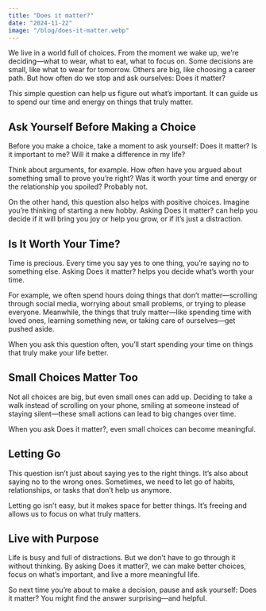 ```yaml
---
title: "Does it matter?"
date: "2024-11-22"
image: "/blog/does-it-matter.webp"
---
```


We live in a world full of choices. From the moment we wake up, we’re deciding—what to wear, what to eat, what to focus on. Some decisions are small, like what to wear for tomorrow. Others are big, like choosing a career path. But how often do we stop and ask ourselves: Does it matter?

This simple question can help us figure out what’s important. It can guide us to spend our time and energy on things that truly matter.

## Ask Yourself Before Making a Choice

Before you make a choice, take a moment to ask yourself: Does it matter? Is it important to me? Will it make a difference in my life?

Think about arguments, for example. How often have you argued about something small to prove you’re right? Was it worth your time and energy or the relationship you spoiled? Probably not.

On the other hand, this question also helps with positive choices. Imagine you’re thinking of starting a new hobby. Asking Does it matter? can help you decide if it will bring you joy or help you grow, or if it’s just a distraction.

## Is It Worth Your Time?

Time is precious. Every time you say yes to one thing, you’re saying no to something else. Asking Does it matter? helps you decide what’s worth your time.

For example, we often spend hours doing things that don’t matter—scrolling through social media, worrying about small problems, or trying to please everyone. Meanwhile, the things that truly matter—like spending time with loved ones, learning something new, or taking care of ourselves—get pushed aside.

When you ask this question often, you’ll start spending your time on things that truly make your life better.

## Small Choices Matter Too

Not all choices are big, but even small ones can add up. Deciding to take a walk instead of scrolling on your phone, smiling at someone instead of staying silent—these small actions can lead to big changes over time.

When you ask Does it matter?, even small choices can become meaningful.

## Letting Go

This question isn’t just about saying yes to the right things. It’s also about saying no to the wrong ones. Sometimes, we need to let go of habits, relationships, or tasks that don’t help us anymore.

Letting go isn’t easy, but it makes space for better things. It’s freeing and allows us to focus on what truly matters.

## Live with Purpose

Life is busy and full of distractions. But we don’t have to go through it without thinking. By asking Does it matter?, we can make better choices, focus on what’s important, and live a more meaningful life.

So next time you’re about to make a decision, pause and ask yourself: Does it matter? You might find the answer surprising—and helpful.
